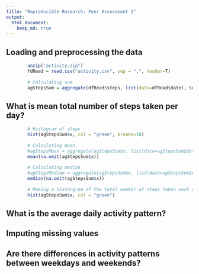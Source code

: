 ```yaml
---
title: "Reproducible Research: Peer Assessment 1"
output: 
  html_document:
    keep_md: true
---
```



## Loading and preprocessing the data

```R
        unzip("activity.zip")
        fdRead = read.csv("activity.csv", sep = ",", header=T)
        
        # Calculating sum
        agStepsSum = aggregate(dfRead$steps, list(date=dfRead$date), sum)
```

## What is mean total number of steps taken per day?
```R
        # Histogram of steps
        hist(agStepsSum$x, col = "green", breaks=10)
        
        # Calculating mean
        #agStepsMean = aggregate(agStepsSum$x, list(date=agStepsSum$date), mean)
        mean(na.omit(agStepsSum$x))
        
        # Calculating median
        #agStepsMedian = aggregate(agStepsSum$x, list(date=agStepsSum$date), median)
        median(na.omit(agStepsSum$x))
        
        # Making a historgram of the total number of steps taken each day
        hist(agStepsSum$x, col = "green")
```



## What is the average daily activity pattern?



## Imputing missing values



## Are there differences in activity patterns between weekdays and weekends?